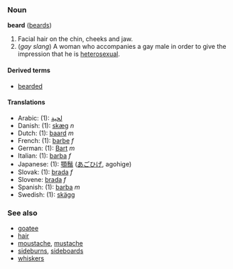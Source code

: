 ===Noun===
'''beard''' ([[beards]])

#Facial hair on the chin, cheeks and jaw.
#(''gay slang'') A woman who accompanies a gay male in order to give the impression that he is [[heterosexual]].

==== Derived terms ====
*[[bearded]]

==== Translations ====
*Arabic: (1): [[لحية]]
*Danish: (1): [[skæg]] ''n''
*Dutch: (1): [[baard]] ''m''
*French: (1): [[barbe]] ''f''
*German: (1): [[Bart#German|Bart]] ''m''
*Italian: (1): [[barba#Italian|barba]] ''f''
*Japanese: (1): [[顎鬚]] ([[あごひげ]], agohige)
*Slovak: (1): [[brada#Slovak|brada]] ''f''
*Slovene: [[brada]] ''f''
*Spanish: (1): [[barba#Spanish|barba]] ''m''
*Swedish: (1): [[skägg]]

===See also===
*[[goatee]]
*[[hair]]
*[[moustache]], [[mustache]]
*[[sideburns]], [[sideboards]]
*[[whiskers]]